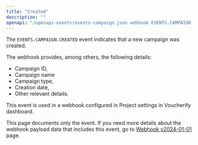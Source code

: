 ```yaml
---
title: "Created"
description: ""
openapi: "/openapi-events/events-campaign.json webhook EVENTS.CAMPAIGN.CREATED"
---
```


The `EVENTS.CAMPAIGN.CREATED` event indicates that a new campaign was created.

The webhook provides, among others, the following details:
- Campaign ID,
- Campaign name
- Campaign type,
- Creation date,
- Other relevant details.

This event is used in a webhook configured in Project settings in Voucherify dashboard.

<Note>This page documents only the event. If you need more details about the webhook payload data that includes this event, go to [Webhook v2024-01-01](/api-reference/introduction-to-webhooks "Introduction to webhooks v2024-01-01") page.</Note>